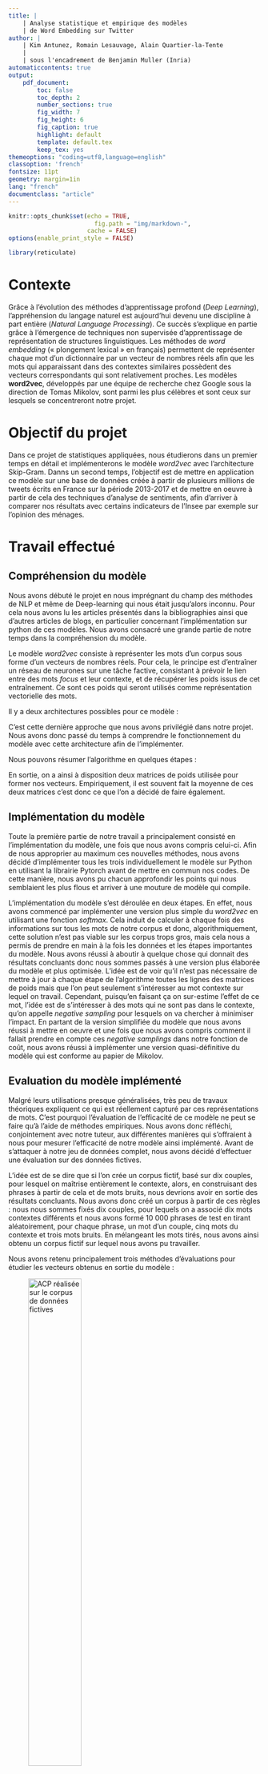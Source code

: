 ```yaml
---
title: |
    | Analyse statistique et empirique des modèles
    | de Word Embedding sur Twitter
author: |
    | Kim Antunez, Romain Lesauvage, Alain Quartier-la-Tente
    |
    | sous l'encadrement de Benjamin Muller (Inria)
automaticcontents: true
output:
    pdf_document:
        toc: false
        toc_depth: 2
        number_sections: true
        fig_width: 7
        fig_height: 6
        fig_caption: true
        highlight: default
        template: default.tex
        keep_tex: yes
themeoptions: "coding=utf8,language=english"
classoption: 'french'
fontsize: 11pt
geometry: margin=1in
lang: "french"
documentclass: "article"
---
```


```r
knitr::opts_chunk$set(echo = TRUE,
                        fig.path = "img/markdown-",
                      cache = FALSE)
options(enable_print_style = FALSE)
```

```r
library(reticulate)
```

# Contexte

Grâce à l'évolution des méthodes d'apprentissage profond (*Deep Learning*), l'appréhension du langage naturel est aujourd'hui devenu une discipline à part entière (*Natural Language Processing*). Ce succès s'explique en partie grâce à l'émergence de techniques non supervisée d'apprentissage de représentation de structures linguistiques. Les méthodes de *word embedding* (« plongement lexical » en français) permettent de représenter chaque mot d'un dictionnaire par un vecteur de nombres réels afin que les mots qui apparaissant dans des contextes similaires possèdent des vecteurs correspondants qui sont relativement proches. Les modèles **word2vec**, développés par une équipe de recherche chez Google sous la direction de Tomas Mikolov, sont parmi les plus célèbres et sont ceux sur lesquels se concentreront notre projet. 

# Objectif du projet 

Dans ce projet de statistiques appliquées, nous étudierons dans un premier temps en détail et implémenterons le modèle *word2vec* avec l'architecture Skip-Gram. Danns un second temps, l'objectif est de mettre en application ce modèle sur une base de données créée à partir de plusieurs millions de tweets écrits en France sur la période 2013-2017 et de mettre en oeuvre à partir de cela des techniques d'analyse de sentiments, afin d'arriver à comparer nos résultats avec certains indicateurs de l'Insee par exemple sur l'opinion des ménages.

# Travail effectué  

## Compréhension du modèle

Nous avons débuté le projet en nous imprégnant du champ des méthodes de NLP et même de Deep-learning qui nous était jusqu'alors inconnu. Pour cela nous avons lu les articles présentés dans la bibliographies ainsi que d'autres articles de blogs, en particulier concernant l'implémentation sur python de ces modèles. Nous avons consacré une grande partie de notre temps dans la compréhension du modèle.


Le modèle *word2vec* consiste à représenter les mots d'un corpus sous forme d'un vecteurs de nombres réels. Pour cela, le principe est d'entraîner un réseau de neurones sur une tâche factive, consistant à prévoir le lien entre des mots *focus* et leur contexte, et de récupérer les poids issus de cet entraînement. Ce sont ces poids qui seront utilisés comme représentation vectorielle des mots.


Il y a deux architectures possibles pour ce modèle :
\begin{itemize}
\item  \textit{Continuous bags of words} où l'idée est de prédire à partir des mots du contexte le mot focus sur lequel on se trouve ;
\item \textit{Skip-gram}, où l'idée est de partir d'un mot focus est de prédire, pour chaque mot, la probabilité d'être dans le contexte de ce mot focus.
\end{itemize}
C'est cette dernière approche que nous avons privilégié dans notre projet. Nous avons donc passé du temps à comprendre le fonctionnement du modèle avec cette architecture afin de l'implémenter.


Nous pouvons résumer l'algorithme en quelques étapes :
\begin{itemize}
\item Nous partons d'une matrice de poids en entrée et en sortie, dont la taille sera fixée par le nombre de mots de notre vocabulaire et la dimension des vecteurs que nous désirons en sortie. 
\item L'agorithme parcourt ensuite chaque phrase du corpus de texte, en sélectionnant aléatoirement un couple formé d'un mot focus et d'un mot contexte (le contexte étant défini avec une certaine taille de fenêtre) sur lequel seront appliqués les opérations permettant la mise à jour de la matrice des poids.
\item L'opération est répétée un certain nombre de fois fixé au préalable.
\end{itemize}
En sortie, on a ainsi à disposition deux matrices de poids utilisée pour former nos vecteurs. Empiriquement, il est souvent fait la moyenne de ces deux matrices c'est donc ce que l'on a décidé de faire également.


## Implémentation du modèle

Toute la première partie de notre travail a principalement consisté en l'implémentation du modèle, une fois que nous avons compris celui-ci. Afin de nous approprier au maximum ces nouvelles méthodes, nous avons décidé d'implémenter tous les trois individuellement le modèle sur Python en utilisant la librairie Pytorch avant de mettre en commun nos codes. De cette manière, nous avons pu chacun approfondir les points qui nous semblaient les plus flous et arriver à une mouture de modèle qui compile.

L'implémentation du modèle s'est déroulée en deux étapes. En effet, nous avons commencé par implémenter une version plus simple du *word2vec* en utilisant une fonction *softmax*. Cela induit de calculer à chaque fois des informations sur tous les mots de notre corpus et donc, algorithmiquement, cette solution n'est pas viable sur les corpus trops gros, mais cela nous a permis de prendre en main à la fois les données et les étapes importantes du modèle. Nous avons réussi à aboutir à quelque chose qui donnait des résultats concluants donc nous sommes passés à une version plus élaborée du modèle et plus optimisée. L'idée est de voir qu'il n'est pas nécessaire de mettre à jour à chaque étape de l'algorithme toutes les lignes des matrices de poids mais que l'on peut seulement s'intéresser au mot contexte sur lequel on travail. Cependant, puisqu'en faisant ça on sur-estime l'effet de ce mot, l'idée est de s'intéresser à des mots qui ne sont pas dans le contexte, qu'on appelle *negative sampling* pour lesquels on va chercher à minimiser l'impact. En partant de la version simplifiée du modèle que nous avons réussi à mettre en oeuvre et une fois que nous avons compris comment il fallait prendre en compte ces *negative samplings* dans notre fonction de coût, nous avons réussi à implémenter une version quasi-définitive du modèle qui est conforme au papier de Mikolov.

## Evaluation du modèle implémenté


Malgré leurs utilisations presque généralisées, très peu de travaux théoriques expliquent ce qui est réellement capturé par ces représentations de mots. C'est pourquoi l'évaluation de l'efficacité de ce modèle ne peut se faire qu'à l'aide de méthodes empiriques. Nous avons donc réfléchi, conjointement avec notre tuteur, aux différentes manières qui s'offraient à nous pour mesurer l'efficacité de notre modèle ainsi implémenté. Avant de s'attaquer à notre jeu de données complet, nous avons décidé d'effectuer une évaluation sur des données fictives.

L'idée est de se dire que si l'on crée un corpus fictif, basé sur dix couples, pour lesquel on maîtrise entièrement le contexte, alors, en construisant des phrases à partir de cela et de mots bruits, nous devrions avoir en sortie des résultats concluants. Nous avons donc créé un corpus à partir de ces règles : nous nous sommes fixés dix couples, pour lequels on a associé dix mots contextes différents et nous avons formé 10 000 phrases de test en tirant aléatoirement, pour chaque phrase, un mot d'un couple, cinq mots du contexte et trois mots bruits. En mélangeant les mots tirés, nous avons ainsi obtenu un corpus fictif sur lequel nous avons pu travailler.

Nous avons retenu principalement trois méthodes d'évaluations pour étudier les vecteurs obtenus en sortie du modèle :
\begin{itemize}
 \item La \textit{similarité cosinus}, qui consiste à calculer le cosinus de l'angle entre deux vecteurs de dimension $n$ et d'utiliser cette mesure comme similarité, ainsi un cosinus de 1 indiquera deux vecteurs identiques, -1 deux vecteurs opposés et 0 deux vecteurs indépendants.
 \item L'\textit{ACP} qui consiste à projeter nos vecteurs sur des axes, appelés composantes principales, en maximisant la variance résiduelle du projeté. 
 \item L'algorithme \textit{T-SNE}, ou \textit{t-distributed Stochastic Neighbor Embedding}, qui permis de compléter et même d'améliorer l'ACP pour les grandes dimensions. Il s'agit d'un algorithme stochastique qui permet l'apparition de clusters de points proches.
\end{itemize}

![ACP réalisée sur le corpus de données fictives](acp_fictif.png){width=50%}
 
Nous avons donc mis en oeuvre ces trois techniques sur notre corpus fictif et les résultats ont été très concluants. Nous avons bien vu grâce à la similarité cosinus que les vecteurs de nos couples étaient très proches. L'ACP et l'algorithme t-SNE ont aussi permis de repérer les couples et les mots contextes différents (Figure 1).

# Perspectives 

## Implémentation et évaluation

Maintenant que nous avons évalué notre modèle sur les données fictives, il nous reste encore quelques étapes à réaliser afin d'avoir un modèle "propre".

Tout d'abord, nous devons finir la mise en commun de nos trois codes afin de ne garder qu'une seule version du modèle que nous devrons ensuite faire tourner sur les données réelles qui sont à notre disposition. Nous allons procéder par étapes, d'abord en faisant tourner le modèle sur 100 000 tweets, puis 1 000 000, puis sur l'ensemble de la base. Une fois que le modèle aura tourné sur l'ensemble des tweets, nous pourrons récupérer nos vecteurs mais nous devrons aussi procéder à l'évaluation du modèle.

En plus de mettre en oeuvre les mêmes techniques que sur le corpus fictif, nous pensons également nous baser sur des résultats issus du *Human Judgment Agreement*. Il s'agit d'une expérience qui a été réalisées auprès de volontaires et qui a permis de mesurer une similarité entre des couples de mots du point de vue humain. L'idée serait alors de comparer les résultats obtenus par cette expériences et les réulstats obtenus par notre modèle.

## Analyse
 
Tout le travail d'analyse à partir de la base de données exhaustive des tweets reste à effectuer. Une fois que nous aurons nos vecteurs qui représenteront les mots du corpus, l'idée est de pouvoir les utiliser afin d'en tirer quelque chose. Puisque notre groupe est formé de trois administrateurs de l'Insee, nous avons décidé en accord avec notre tuteur d'essayer d'orienter l'analyse vers la statistique publique. Nous avons donc contacté différentes personnes à l'Insee afin de réfléchir à des applications directes de notre travail. L'Insee a déjà publié il y a quelques temps un article qui permet de prévoir le PIB à partir d'articles du Monde grâce à des méthodes de NLP. Bien sûr, notre base de données étant différente, il ne sera pas possible de réaliser exactement la même étude. Cependant, nous avons en tête différentes pistes :
\begin{itemize}
\item Nous pouvons regarder si si l’analyse des tweets permet de retrouver des résultats proches de ceux réalisées par les enquêtes Insee (Camme, l’enquête de conjoncture auprès des ménages) ou de toute autre enquête de la statistique publique (comme le Baromètre d’opinion de la DREES) et d’essayer de comprendre les différences. 
\item Nous pouvons également faire des tests autour des questions de sondages électoraux/participations électorales à l’approche des municipales.
\item Nous pouvons enfin nous intéresser au taux de chômage et essayer de le prévoir avec les tweets.
\end{itemize}

A priori, notre idée est plutôt de rester sur la comparaison avec des enquêtes comme l'enquêtes Camme de l'Insee, mais nous gardons bien en tête les limites liées au fait même d'utiliser des tweets et sur la profondeur temporelle de nos données. En effet, beaucoup d'enquêtes sont trimestrielles et nous ne pourrions alors qu'avoir qu'un faible nombre de points à notre disposition.
